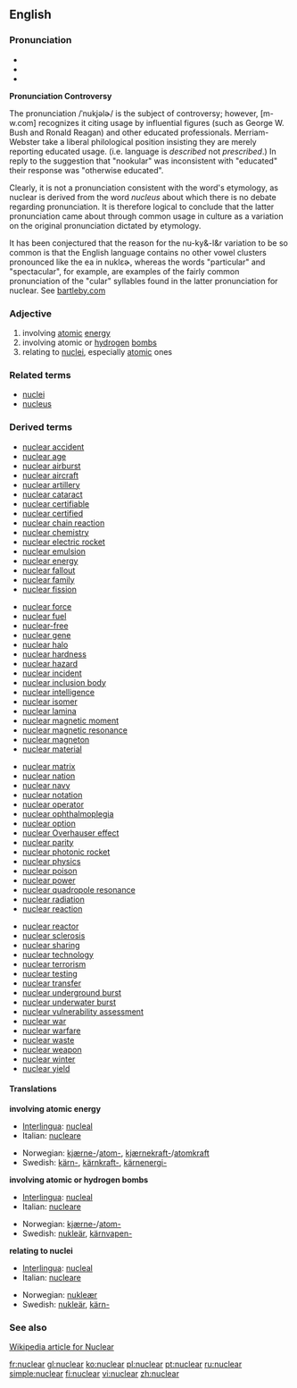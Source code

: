 ==English==

===Pronunciation===
*{{IPA|/ˈnuklɛɚ/ ''or'' /ˈnukliɚ/ (''Canadian'') ''or'' /'njukliə/ (''British'') '' or '' /ˈnukjəlɚ/}}
*{{Audio|en-ca-nuclear.ogg|Audio (CA)}}
*{{audio|en-us-nuclear.ogg|Audio (US)}}

'''Pronunciation Controversy'''

The pronunciation /ˈnukjəlɚ/ is the subject of controversy; however, [m-w.com] recognizes it citing usage by influential figures (such as George W. Bush and Ronald Reagan) and other educated professionals. Merriam-Webster take a liberal philological position insisting they are merely reporting educated usage. (i.e. language is ''described'' not ''prescribed''.) In reply to the suggestion that "nookular" was inconsistent with "educated" their response was "otherwise educated".

Clearly, it is not a pronunciation consistent with the word's etymology, as nuclear is derived from the word ''nucleus'' about which there is no debate regarding pronunciation.  It is therefore logical to conclude that the latter pronunciation came about through common usage in culture as a variation on the original pronunciation dictated by etymology.  

It has been conjectured that the reason for the nu-ky&-l&r variation to be so common is that the English language contains no other vowel clusters pronounced like the ea in nuklɛɚ, whereas the words "particular" and "spectacular", for example, are examples of the fairly common pronunciation of the "cular" syllables found in the latter pronunciation for nuclear.  See [http://www.bartleby.com/64/C007/0140.html bartleby.com]

===Adjective===
{{en-adj-notcomp}}

# involving [[atomic]] [[energy]]
# involving atomic or [[hydrogen]] [[bomb]]s
# relating to [[nucleus|nuclei]], especially [[atomic]] ones

===Related terms===
* [[nuclei]]
* [[nucleus]]

===Derived terms===
{{top4}}
*[[nuclear accident]]
*[[nuclear age]]
*[[nuclear airburst]]
*[[nuclear aircraft]]
*[[nuclear artillery]]
*[[nuclear cataract]]
*[[nuclear certifiable]]
*[[nuclear certified]]
*[[nuclear chain reaction]]
*[[nuclear chemistry]]
*[[nuclear electric rocket]]
*[[nuclear emulsion]]
*[[nuclear energy]]
*[[nuclear fallout]]
*[[nuclear family]]
*[[nuclear fission]]
{{mid4}}
*[[nuclear force]]
*[[nuclear fuel]]
*[[nuclear-free]]
*[[nuclear gene]]
*[[nuclear halo]]
*[[nuclear hardness]]
*[[nuclear hazard]]
*[[nuclear incident]]
*[[nuclear inclusion body]]
*[[nuclear intelligence]]
*[[nuclear isomer]]
*[[nuclear lamina]]
*[[nuclear magnetic moment]]
*[[nuclear magnetic resonance]]
*[[nuclear magneton]]
*[[nuclear material]]
{{mid4}}
*[[nuclear matrix]]
*[[nuclear nation]]
*[[nuclear navy]]
*[[nuclear notation]]
*[[nuclear operator]]
*[[nuclear ophthalmoplegia]]
*[[nuclear option]]
*[[nuclear Overhauser effect]]
*[[nuclear parity]]
*[[nuclear photonic rocket]]
*[[nuclear physics]]
*[[nuclear poison]]
*[[nuclear power]]
*[[nuclear quadropole resonance]]
*[[nuclear radiation]]
*[[nuclear reaction]]
{{mid4}}
*[[nuclear reactor]]
*[[nuclear sclerosis]]
*[[nuclear sharing]]
*[[nuclear technology]]
*[[nuclear terrorism]]
*[[nuclear testing]]
*[[nuclear transfer]]
*[[nuclear underground burst]]
*[[nuclear underwater burst]]
*[[nuclear vulnerability assessment]]
*[[nuclear war]]
*[[nuclear warfare]]
*[[nuclear waste]]
*[[nuclear weapon]]
*[[nuclear winter]]
*[[nuclear yield]]
{{bottom}}

====Translations====
'''involving atomic energy'''
{{top}}
*[[Interlingua]]: [[nucleal]]
*Italian: [[nucleare]]
{{mid}}
*Norwegian: [[kjærne-]]/[[atom-]], [[kjærnekraft-]]/[[atomkraft]]
*Swedish: [[kärn-]], [[kärnkraft-]], [[kärnenergi-]]
{{bottom}}

'''involving atomic or hydrogen bombs'''
{{top}}
*[[Interlingua]]: [[nucleal]]
*Italian: [[nucleare]]
{{mid}}
*Norwegian: [[kjærne-]]/[[atom-]]
*Swedish: [[nukleär]], [[kärnvapen-]]
{{bottom}}

'''relating to nuclei'''
{{top}}
*[[Interlingua]]: [[nucleal]]
*Italian: [[nucleare]]
{{mid}}
*Norwegian: [[nukleær]]
*Swedish: [[nukleär]], [[kärn-]]
{{bottom}}

===See also===
[http://en.wikipedia.org/wiki/Nuclear Wikipedia article for Nuclear]

[[fr:nuclear]]
[[gl:nuclear]]
[[ko:nuclear]]
[[pl:nuclear]]
[[pt:nuclear]]
[[ru:nuclear]]
[[simple:nuclear]]
[[fi:nuclear]]
[[vi:nuclear]]
[[zh:nuclear]]